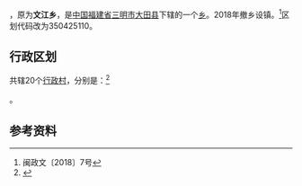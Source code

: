{{中国乡级行政区|35/04/25/206/000
| 行政区全称 = 文江乡
| 景观照片文件名 =
| 景观照片描述 =
| 汉语拼音 =
| 通用拼音 =
| 注音符號 =
| 其它标音类型1 =
| 其它标音1 =
| 其它标音类型2 =
| 其它标音2 =
| 其它语言类型1 =
| 其它语言地名1 =
| 其它语言类型2 =
| 其它语言地名2 =
| 上级行政区 = [[福建省|福建省]][[三明市|三明市]][[大田县|大田县]]
| 行政区类别 = [[乡|乡]]
| 总面积 =
| 户籍人口 =
| 户籍人口年份 =
| 常住人口 =
| 常住人口年份 =
| 人口密度 =
| 行政区划 =
| 官方网站 =
| 政府驻地 =
| 邮政编码 =
| 毗邻行政区 =
| 位置图文件名 =
| 位置图描述 =
}}
'''{{PAGENAMEBASE}}'''，原为'''文江乡'''，是[[中华人民共和国|中国]][[福建省|福建省]][[三明市|三明市]][[大田县|大田县]]下辖的一个[[乡|乡]]。2018年撤乡设镇。<ref>闽政文〔2018〕7号</ref>区划代码改为350425110。

== 行政区划 ==

{{PAGENAMEBASE}}共辖20个[[行政村|行政村]]，分别是：<ref>{{PRC admin/ref sgc|35/04/25/206/000}}</ref>

{{PRC admin/children|35/04/25/206/000}}。

==参考资料==
{{reflist}}

{{PRC admin/navcat|35/04/25/206/000}}